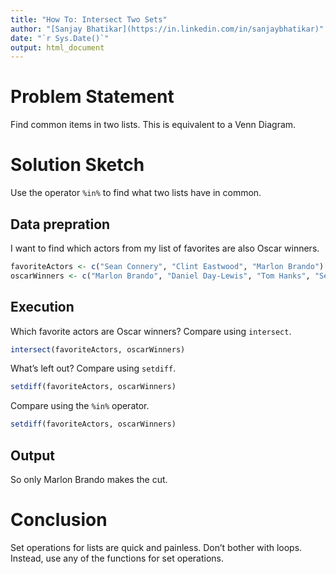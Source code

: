 ```yaml
---
title: "How To: Intersect Two Sets"
author: "[Sanjay Bhatikar](https://in.linkedin.com/in/sanjaybhatikar)"
date: "`r Sys.Date()`"
output: html_document
---
```


# Problem Statement
Find common items in two lists. This is equivalent to a Venn Diagram.

# Solution Sketch
Use the operator `%in%` to find what two lists have in common.

## Data prepration
I want to find which actors from my list of favorites are also Oscar winners.
```r
favoriteActors <- c("Sean Connery", "Clint Eastwood", "Marlon Brando")
oscarWinners <- c("Marlon Brando", "Daniel Day-Lewis", "Tom Hanks", "Sean Penn", "Jack Nicholson")
```
## Execution
Which favorite actors are Oscar winners? Compare using `intersect`.
```r
intersect(favoriteActors, oscarWinners)
```
What's left out? Compare using `setdiff`.
```r
setdiff(favoriteActors, oscarWinners)
```
Compare using the `%in%` operator.
```r
setdiff(favoriteActors, oscarWinners)
```
## Output
So only Marlon Brando makes the cut.

# Conclusion
Set operations for lists are quick and painless. Don't bother with loops. Instead, use any of the functions for set operations. 